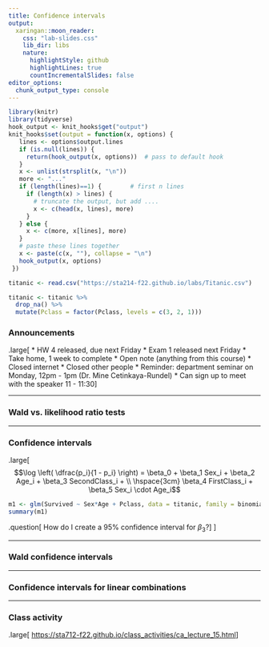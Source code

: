 ```yaml
---
title: Confidence intervals
output:
  xaringan::moon_reader:
    css: "lab-slides.css"
    lib_dir: libs
    nature:
      highlightStyle: github
      highlightLines: true
      countIncrementalSlides: false
editor_options: 
  chunk_output_type: console
---
```


```r
library(knitr)
library(tidyverse)
hook_output <- knit_hooks$get("output")
knit_hooks$set(output = function(x, options) {
   lines <- options$output.lines
   if (is.null(lines)) {
     return(hook_output(x, options))  # pass to default hook
   }
   x <- unlist(strsplit(x, "\n"))
   more <- "..."
   if (length(lines)==1) {        # first n lines
     if (length(x) > lines) {
       # truncate the output, but add ....
       x <- c(head(x, lines), more)
     }
   } else {
     x <- c(more, x[lines], more)
   }
   # paste these lines together
   x <- paste(c(x, ""), collapse = "\n")
   hook_output(x, options)
 })

titanic <- read.csv("https://sta214-f22.github.io/labs/Titanic.csv")

titanic <- titanic %>%
  drop_na() %>%
  mutate(Pclass = factor(Pclass, levels = c(3, 2, 1))) 
```

### Announcements

.large[
* HW 4 released, due next Friday
* Exam 1 released next Friday
  * Take home, 1 week to complete
  * Open note (anything from this course)
  * Closed internet
  * Closed other people
* Reminder: department seminar on Monday, 12pm - 1pm (Dr. Mine Cetinkaya-Rundel)
  * Can sign up to meet with the speaker 11 - 11:30
]

---

### Wald vs. likelihood ratio tests

---

### Confidence intervals

.large[
$$\log \left( \dfrac{p_i}{1 - p_i} \right) = \beta_0 + \beta_1 Sex_i + \beta_2 Age_i + \beta_3 SecondClass_i + \\ \hspace{3cm} \beta_4 FirstClass_i + \beta_5 Sex_i \cdot Age_i$$

```r
m1 <- glm(Survived ~ Sex*Age + Pclass, data = titanic, family = binomial)
summary(m1)
```

.question[
How do I create a 95% confidence interval for $\beta_3$?
]
]

---

### Wald confidence intervals

---

### Confidence intervals for linear combinations

---

### Class activity

.large[
[https://sta712-f22.github.io/class_activities/ca_lecture_15.html](https://sta712-f22.github.io/class_activities/ca_lecture_15.html)
]


